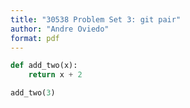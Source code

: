```yaml
---
title: "30538 Problem Set 3: git pair"
author: "Andre Oviedo"
format: pdf 
---
```


```python
def add_two(x):
    return x + 2

add_two(3)
```

